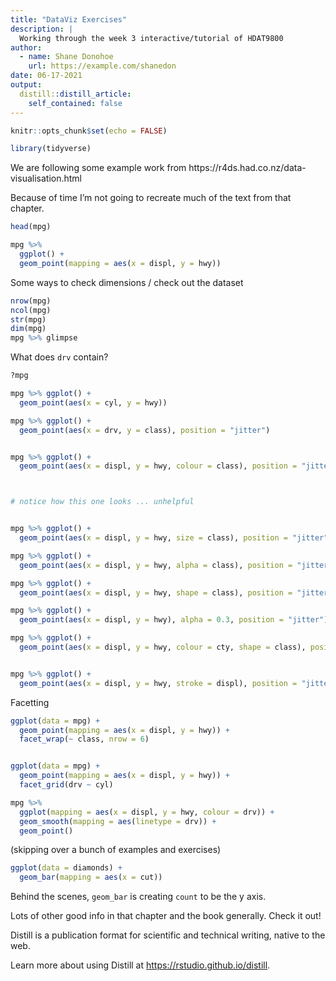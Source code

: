 ```yaml
---
title: "DataViz Exercises"
description: |
  Working through the week 3 interactive/tutorial of HDAT9800
author:
  - name: Shane Donohoe
    url: https://example.com/shanedon
date: 06-17-2021
output:
  distill::distill_article:
    self_contained: false
---
```



```r
knitr::opts_chunk$set(echo = FALSE)

library(tidyverse)
```

We are following some example work from https://r4ds.had.co.nz/data-visualisation.html

Because of time I'm not going to recreate much of the text from that chapter.

```r
head(mpg)
```



```r
mpg %>% 
  ggplot() +
  geom_point(mapping = aes(x = displ, y = hwy))

```

Some ways to check dimensions / check out the dataset

```r
nrow(mpg)
ncol(mpg)
str(mpg)
dim(mpg)
mpg %>% glimpse
```


What does `drv` contain? 

```r
?mpg

```

```r

mpg %>% ggplot() +
  geom_point(aes(x = cyl, y = hwy))

```

```r

mpg %>% ggplot() +
  geom_point(aes(x = drv, y = class), position = "jitter")



```

```r
mpg %>% ggplot() +
  geom_point(aes(x = displ, y = hwy, colour = class), position = "jitter")



# notice how this one looks ... unhelpful


mpg %>% ggplot() +
  geom_point(aes(x = displ, y = hwy, size = class), position = "jitter")

mpg %>% ggplot() +
  geom_point(aes(x = displ, y = hwy, alpha = class), position = "jitter")

mpg %>% ggplot() +
  geom_point(aes(x = displ, y = hwy, shape = class), position = "jitter")

mpg %>% ggplot() +
  geom_point(aes(x = displ, y = hwy), alpha = 0.3, position = "jitter")

mpg %>% ggplot() +
  geom_point(aes(x = displ, y = hwy, colour = cty, shape = class), position = "jitter")


mpg %>% ggplot() +
  geom_point(aes(x = displ, y = hwy, stroke = displ), position = "jitter")
```


Facetting

```r

ggplot(data = mpg) + 
  geom_point(mapping = aes(x = displ, y = hwy)) + 
  facet_wrap(~ class, nrow = 6)


ggplot(data = mpg) + 
  geom_point(mapping = aes(x = displ, y = hwy)) + 
  facet_grid(drv ~ cyl)

```

```r
mpg %>% 
  ggplot(mapping = aes(x = displ, y = hwy, colour = drv)) +
  geom_smooth(mapping = aes(linetype = drv)) +
  geom_point()

```


(skipping over a bunch of examples and exercises)

```r
ggplot(data = diamonds) + 
  geom_bar(mapping = aes(x = cut))
```

Behind the scenes, `geom_bar` is creating `count` to be the y axis.


Lots of other good info in that chapter and the book generally. Check it out!







Distill is a publication format for scientific and technical writing, native to the web.

Learn more about using Distill at <https://rstudio.github.io/distill>.


